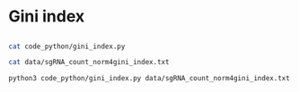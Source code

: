 # Gini index


## 


```sh
cat code_python/gini_index.py
```

```sh
cat data/sgRNA_count_norm4gini_index.txt 
```

```sh
python3 code_python/gini_index.py data/sgRNA_count_norm4gini_index.txt sgRNA_gini_index
```
